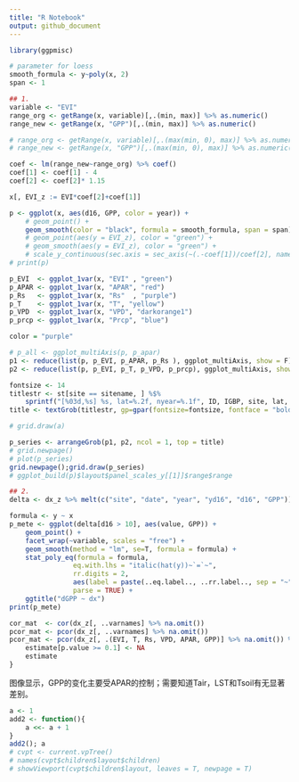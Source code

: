 ```yaml
---
title: "R Notebook"
output: github_document
---
```


```r
library(ggpmisc)

# parameter for loess
smooth_formula <- y~poly(x, 2)
span <- 1
```

```r
## 1. 
variable <- "EVI"
range_org <- getRange(x, variable)[,.(min, max)] %>% as.numeric()
range_new <- getRange(x, "GPP")[,.(min, max)] %>% as.numeric()

# range_org <- getRange(x, variable)[,.(max(min, 0), max)] %>% as.numeric()
# range_new <- getRange(x, "GPP")[,.(max(min, 0), max)] %>% as.numeric()

coef <- lm(range_new~range_org) %>% coef()
coef[1] <- coef[1] - 4
coef[2] <- coef[2]* 1.15

x[, EVI_z := EVI*coef[2]+coef[1]]
```

```r
p <- ggplot(x, aes(d16, GPP, color = year)) +
    # geom_point() +
    geom_smooth(color = "black", formula = smooth_formula, span = span)
    # geom_point(aes(y = EVI_z), color = "green") +
    # geom_smooth(aes(y = EVI_z), color = "green") +
    # scale_y_continuous(sec.axis = sec_axis(~(.-coef[1])/coef[2], name = "EVI"))
# print(p)

p_EVI  <- ggplot_1var(x, "EVI" , "green")
p_APAR <- ggplot_1var(x, "APAR", "red")
p_Rs   <- ggplot_1var(x, "Rs"  , "purple")
p_T    <- ggplot_1var(x, "T", "yellow")
p_VPD  <- ggplot_1var(x, "VPD", "darkorange1")
p_prcp <- ggplot_1var(x, "Prcp", "blue")

color = "purple"

# p_all <- ggplot_multiAxis(p, p_apar)
p1 <- reduce(list(p, p_EVI, p_APAR, p_Rs ), ggplot_multiAxis, show = F)
p2 <- reduce(list(p, p_EVI, p_T, p_VPD, p_prcp), ggplot_multiAxis, show = F)

fontsize <- 14
titlestr <- st[site == sitename, ] %$% 
    sprintf("[%03d,%s] %s, lat=%.2f, nyear=%.1f", ID, IGBP, site, lat, nrow(x)/23)
title <- textGrob(titlestr, gp=gpar(fontsize=fontsize, fontface = "bold"))

# grid.draw(a)

p_series <- arrangeGrob(p1, p2, ncol = 1, top = title)
# grid.newpage()
# plot(p_series)
grid.newpage();grid.draw(p_series)
# ggplot_build(p)$layout$panel_scales_y[[1]]$range$range
```



```r
## 2.
delta <- dx_z %>% melt(c("site", "date", "year", "yd16", "d16", "GPP"))

formula <- y ~ x
p_mete <- ggplot(delta[d16 > 10], aes(value, GPP)) +
    geom_point() +
    facet_wrap(~variable, scales = "free") + 
    geom_smooth(method = "lm", se=T, formula = formula) +
    stat_poly_eq(formula = formula,
                eq.with.lhs = "italic(hat(y))~`=`~", 
                rr.digits = 2,
                aes(label = paste(..eq.label.., ..rr.label.., sep = "~"), color = "red"), 
                parse = TRUE) + 
    ggtitle("dGPP ~ dx")
print(p_mete)

cor_mat  <- cor(dx_z[, ..varnames] %>% na.omit())
pcor_mat <- pcor(dx_z[, ..varnames] %>% na.omit())
pcor_mat <- pcor(dx_z[, .(EVI, T, Rs, VPD, APAR, GPP)] %>% na.omit()) %$% {
    estimate[p.value >= 0.1] <- NA
    estimate
} 
```

图像显示，GPP的变化主要受APAR的控制；需要知道Tair，LST和Tsoil有无显著差别。

```r

a <- 1
add2 <- function(){
    a <<- a + 1
}
add2(); a
# cvpt <- current.vpTree()
# names(cvpt$children$layout$children)
# showViewport(cvpt$children$layout, leaves = T, newpage = T)
```
